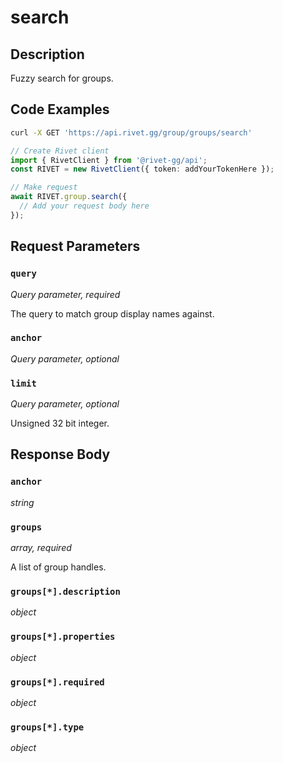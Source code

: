 

# search

## Description

Fuzzy search for groups.


## Code Examples

<CodeGroup title='Request' tag='GET' label='https://api.rivet.gg/group/groups/search'>

```bash {{ title: 'cURL' }}
curl -X GET 'https://api.rivet.gg/group/groups/search'
```

```ts
// Create Rivet client
import { RivetClient } from '@rivet-gg/api';
const RIVET = new RivetClient({ token: addYourTokenHere });

// Make request
await RIVET.group.search({
  // Add your request body here
});
```

</CodeGroup>


## Request Parameters


### `query`

_Query parameter, required_


The query to match group display names against.


### `anchor`

_Query parameter, optional_





### `limit`

_Query parameter, optional_


Unsigned 32 bit integer.


## Response Body

### `anchor`

_string_

### `groups`

_array, required_

A list of group handles.

### `groups[*].description`

_object_

### `groups[*].properties`

_object_

### `groups[*].required`

_object_

### `groups[*].type`

_object_



